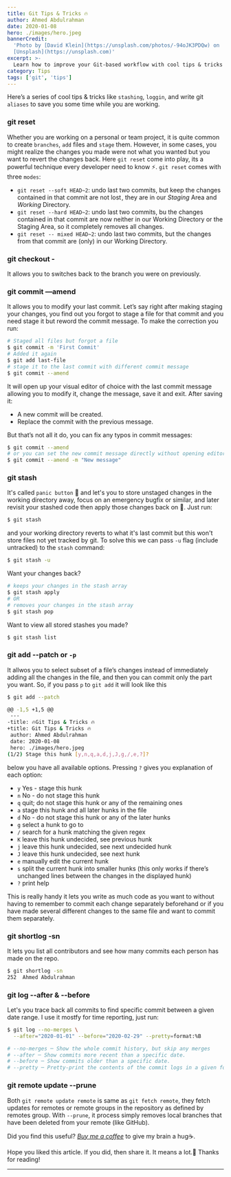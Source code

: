 ```yaml
---
title: Git Tips & Tricks 🔥
author: Ahmed Abdulrahman
date: 2020-01-08
hero: ./images/hero.jpeg
bannerCredit:
  'Photo by [David Klein](https://unsplash.com/photos/-94oJK3PDQw) on
  [Unsplash](https://unsplash.com)'
excerpt: >-
  Learn how to improve your Git-based workflow with cool tips & tricks that can save you some time. It's time to clean up your command line!
category: Tips
tags: ['git', 'tips']
---
```


Here’s a series of cool tips & tricks like `stashing`, `loggin`, and write git `aliases` to save you some time while you are working.

### git reset
Whether you are working on a personal or team project, it is quite common to create `branches`, `add` files and `stage` them. However, in some cases,
you might realize the changes you made were not what you wanted but you want to revert the changes back. Here `git reset` come into play, its a powerful technique
every developer need to know ⚡️. `git reset` comes with three `modes`:
- `git reset --soft HEAD~2`: undo last two commits, but keep the changes contained in that commit are not lost , they are in our *Staging* Area and *Working* Directory.
- `git reset --hard HEAD~2`: undo last two commits, bu the changes contained in that commit are now neither in our Working Directory or the Staging Area, so it completely removes all changes.
- `git reset -- mixed HEAD~2`: undo last two commits, but the changes from that commit are (only) in our Working Directory.

### git checkout -
It allows you to switches back to the branch you were on previously.

### git commit —amend
It allows you to modify your last commit. Let’s say right after making staging your changes, you find out you forgot to stage a file for that commit and you need stage it but reword the commit message.
To make the correction you run:
```bash
# Staged all files but forgot a file
$ git commit -m 'First Commit'
# Added it again
$ git add last-file
# stage it to the last commit with different commit message
$ git commit --amend
```
It will open up your visual editor of choice with the last commit message allowing you to modify it, change the message, save it and exit. After saving it:
- A new commit will be created.
- Replace the commit with the previous message.

But that’s not all it do, you can fix any typos in commit messages:
```bash
$ git commit --amend
# or you can set the new commit message directly without opening editor:
$ git commit --amend -m "New message"
```

### git stash
It's called `panic button` 🚨 and let's you to store unstaged changes in the working directory away, focus on an emergency bugfix or similar, and later revisit your stashed code
then apply those changes back on 🤙. Just run:
```bash
$ git stash
```
and your working directory reverts to what it's last commit but this won't store files not yet tracked by git. To solve this we can pass `-u` flag (include untracked) to the `stash` command:
```bash
$ git stash -u
```
Want your changes back?
```bash
# keeps your changes in the stash array
$ git stash apply
# OR
# removes your changes in the stash array
$ git stash pop
```
Want to view all stored stashes you made?

```bash
$ git stash list
```

### git add --patch or `-p`
It allwos you to select subset of a file’s changes instead of immediately adding all the changes in the file, and then you can commit only the part you want. So, if you pass `p` to `git add` it will look like this

```bash
$ git add --patch

@@ -1,5 +1,5 @@
 ---
-title: 🔥Git Tips & Tricks 🔥
+title: Git Tips & Tricks 🔥
 author: Ahmed Abdulrahman
 date: 2020-01-08
 hero: ./images/hero.jpeg
(1/2) Stage this hunk [y,n,q,a,d,j,J,g,/,e,?]?
```
below you have all available options. Pressing `?` gives you explanation of each option:
- `y` Yes - stage this hunk
- `n` No - do not stage this hunk
- `q` quit; do not stage this hunk or any of the remaining ones
- `a` stage this hunk and all later hunks in the file
- `d` No - do not stage this hunk or any of the later hunks
- `g` select a hunk to go to
- `/` search for a hunk matching the given regex
- `K` leave this hunk undecided, see previous hunk
- `j` leave this hunk undecided, see next undecided hunk
- `J` leave this hunk undecided, see next hunk
- `e` manually edit the current hunk
- `s` split the current hunk into smaller hunks (this only works if there’s unchanged lines between the changes in the displayed hunk)
- `?` print help

This is really handy it lets you write as much code as you want to without having to remember to commit each change separately beforehand or if you have made several different changes to the same file
and want to commit them separately.


### git shortlog -sn
It lets you list all contributors and see how many commits each person has made on the repo.
```bash
$ git shortlog -sn
252  Ahmed Abdulrahman
```

### git log --after &  --before
Let's you trace back all commits to find specific commit between a given date range.  I use it mostfy for time reporting, just run:
```bash
$ git log --no-merges \
  --after="2020-01-01" --before="2020-02-29" --pretty=format:%B

# --no-merges ─ Show the whole commit history, but skip any merges
# --after ─ Show commits more recent than a specific date.
# --before ─ Show commits older than a specific date.
# --pretty ─ Pretty-print the contents of the commit logs in a given format
```

### git remote update --prune
Both `git remote update remote` is same as `git fetch remote`, they fetch updates for remotes or remote groups in the repository as defined by remotes group.
With `--prune`, it process simply removes local branches that have been deleted from your remote (like GitHub).

Did you find this useful? *[Buy me a coffee](https://www.buymeacoffee.com/ahmedab)* to give my brain a hug☕️.

Hope you liked this article. If you did, then share it. It means a lot.🙌
Thanks for reading!

- - - -
